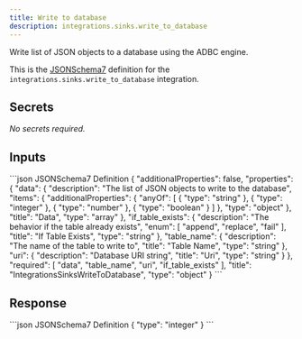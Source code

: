 ```yaml
---
title: Write to database
description: integrations.sinks.write_to_database
---
```


Write list of JSON objects to a database using the ADBC engine.

This is the [JSONSchema7](https://json-schema.org/draft-07/json-schema-release-notes) definition for the `integrations.sinks.write_to_database` integration.


## Secrets
_No secrets required._

## Inputs

<CodeGroup>
```json JSONSchema7 Definition
{
    "additionalProperties": false,
    "properties": {
        "data": {
            "description": "The list of JSON objects to write to the database",
            "items": {
                "additionalProperties": {
                    "anyOf": [
                        {
                            "type": "string"
                        },
                        {
                            "type": "integer"
                        },
                        {
                            "type": "number"
                        },
                        {
                            "type": "boolean"
                        }
                    ]
                },
                "type": "object"
            },
            "title": "Data",
            "type": "array"
        },
        "if_table_exists": {
            "description": "The behavior if the table already exists",
            "enum": [
                "append",
                "replace",
                "fail"
            ],
            "title": "If Table Exists",
            "type": "string"
        },
        "table_name": {
            "description": "The name of the table to write to",
            "title": "Table Name",
            "type": "string"
        },
        "uri": {
            "description": "Database URI string",
            "title": "Uri",
            "type": "string"
        }
    },
    "required": [
        "data",
        "table_name",
        "uri",
        "if_table_exists"
    ],
    "title": "IntegrationsSinksWriteToDatabase",
    "type": "object"
}
```

</CodeGroup>

## Response

<CodeGroup>
```json JSONSchema7 Definition
{
    "type": "integer"
}
```

</CodeGroup>
